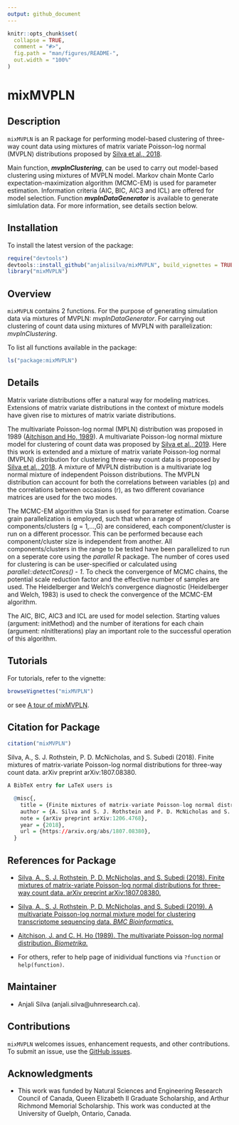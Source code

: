 ```yaml
---
output: github_document
---
```


<!-- README.md is generated from README.Rmd. Please edit that file -->

```r
knitr::opts_chunk$set(
  collapse = TRUE,
  comment = "#>",
  fig.path = "man/figures/README-",
  out.width = "100%"
)
```

# mixMVPLN

<!-- badges: start -->
<!-- badges: end -->

## Description
`mixMVPLN` is an R package for performing model-based clustering of three-way count data using mixtures of matrix variate Poisson-log normal (MVPLN) distributions proposed by [Silva et al., 2018](https://arxiv.org/abs/1807.08380).

Main function, __*mvplnClustering*__, can be used to carry out model-based clustering using mixtures of MVPLN model. Markov chain Monte Carlo expectation-maximization algorithm (MCMC-EM) is used for parameter estimation. Information criteria (AIC, BIC, AIC3 and ICL) are offered for model selection. Function __*mvplnDataGenerator*__ is available to generate simlulation data. For more information, see details section below.

## Installation

To install the latest version of the package:

``` r
require("devtools")
devtools::install_github("anjalisilva/mixMVPLN", build_vignettes = TRUE)
library("mixMVPLN")
```

## Overview

`mixMVPLN` contains 2 functions. For the purpose of generating simulation data via mixtures of MVPLN: *mvplnDataGenerator*. For carrying out clustering of count data using mixtures of MVPLN with parallelization: *mvplnClustering*. 

To list all functions available in the package:

``` r
ls("package:mixMVPLN")
```

## Details

Matrix variate distributions offer a natural way for modeling matrices. Extensions of matrix variate distributions in the context of mixture models have given rise to mixtures of matrix variate distributions.

The multivariate Poisson-log normal (MPLN) distribution was proposed in 1989 ([Aitchison and Ho, 1989](https://www.jstor.org/stable/2336624?seq=1)). A multivariate Poisson-log normal mixture model for clustering of count data was proposed by [Silva et al., 2019](https://pubmed.ncbi.nlm.nih.gov/31311497/). Here this work is extended and a mixture of matrix variate Poisson-log normal (MVPLN) distribution for clustering three-way count data is proposed by [Silva et al., 2018](https://arxiv.org/abs/1807.08380). A mixture of MVPLN distribution is a multivariate log normal mixture of independent Poisson distributions. The MVPLN distribution can account for both the correlations between variables (p) and the correlations between occasions (r), as two different covariance matrices are used for the two modes. 

The MCMC-EM algorithm via Stan is used for parameter estimation. Coarse grain parallelization is employed, such that when a range of components/clusters (g = 1,...,G) are considered, each component/cluster is run on a different processor. This can be performed because each component/cluster size is independent from another. All components/clusters in the range to be tested have been parallelized to run on a seperate core using the *parallel* R package. The number of cores used for clustering is can be user-specified or calculated using *parallel::detectCores() - 1*. To check the convergence of MCMC chains, the potential scale reduction factor and the effective number of samples are used. The Heidelberger and Welch’s convergence diagnostic (Heidelberger and Welch, 1983) is used to check the convergence of the MCMC-EM algorithm. 

The AIC, BIC, AIC3 and ICL are used for model selection. Starting values (argument: initMethod) and the number of iterations for each chain (argument: nInitIterations) play an important role to the successful operation of this algorithm.

  
## Tutorials  

For tutorials, refer to the vignette:

``` r
browseVignettes("mixMVPLN")
```

or see [A tour of mixMVPLN](https://github.com/anjalisilva/mixMVPLN/blob/master/vignettes/Introduction_mixMVPLN.md).
  


## Citation for Package
``` r
citation("mixMVPLN")
```
Silva, A., S. J. Rothstein, P. D. McNicholas, and S. Subedi (2018). Finite mixtures of matrix-variate Poisson-log normal distributions for three-way count data. arXiv preprint arXiv:1807.08380.
``` r
A BibTeX entry for LaTeX users is

  @misc{,
    title = {Finite mixtures of matrix-variate Poisson-log normal distributions for three-way count data},
    author = {A. Silva and S. J. Rothstein and P. D. McNicholas and S. Subedi},
    note = {arXiv preprint arXiv:1206.4768},
    year = {2018},
    url = {https://arxiv.org/abs/1807.08380},
  }
```


## References for Package

* [Silva, A., S. J. Rothstein, P. D. McNicholas, and S. Subedi (2018). Finite mixtures of matrix-variate Poisson-log normal distributions for three-way count data. arXiv preprint arXiv:1807.08380.](https://arxiv.org/abs/1807.08380)

* [Silva, A., S. J. Rothstein, P. D. McNicholas, and S. Subedi (2019). A multivariate Poisson-log normal mixture model for clustering transcriptome sequencing data. *BMC Bioinformatics.*](https://pubmed.ncbi.nlm.nih.gov/31311497/)

* [Aitchison, J. and C. H. Ho (1989). The multivariate Poisson-log normal distribution. *Biometrika.*](https://www.jstor.org/stable/2336624?seq=1)

* For others, refer to help page of inidividual functions via `?function` or `help(function)`.


## Maintainer

* Anjali Silva (anjali.silva@uhnresearch.ca). 


## Contributions

`mixMVPLN` welcomes issues, enhancement requests, and other contributions. To submit an issue, use the [GitHub issues](https://github.com/anjalisilva/mixMVPLN/issues).


## Acknowledgments

* This work was funded by Natural Sciences and Engineering Research Council of Canada, Queen Elizabeth II Graduate Scholarship, and Arthur Richmond Memorial Scholarship. This work was conducted at the University of Guelph, Ontario, Canada. 
